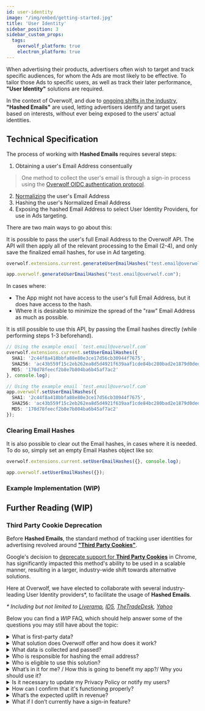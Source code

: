 ```yaml
---
id: user-identity
image: "/img/embed/getting-started.jpg"
title: 'User Identity'
sidebar_position: 3
sidebar_custom_props:
  tags:
    overwolf_platform: true
    electron_platform: true
---
```


When advertising their products, advertisers often wish to target and track specific audiences,
for whom the Ads are most likely to be effective. To tailor those Ads to specific users,
as well as track their later performance, **"User Identity"** solutions are required.

In the context of Overwolf, and due to [ongoing shifts in the industry](#third-party-cookie-deprecation),
**"Hashed Emails"** are used, letting advertisers identify and target users based on interests,
without ever being exposed to the users' actual identities.

## Technical Specification

The process of working with **Hashed Emails** requires several steps:
1. Obtaining a user's Email Address consentually

  > One method to collect the user's email is through a sign-in process using the [Overwolf OIDC authentication protocol](/api/general/ow-oidc).
2. [Normalizing](https://unifiedid.com/docs/getting-started/gs-normalization-encoding#email-address-normalization) the user's Email Address
3. Hashing the user's Normalized Email Address
4. Exposing the hashed Email Address to select User Identity Providers, for use in Ads targeting.

There are two main ways to go about this:

<Tabs groupId="hashed-emails">
<TabItem value="email-full" label="Full Email" default>

It is possible to pass the user's full Email Address to the Overwolf API.
The API will then apply all of the relevant processing to the Email (2-4), and only save
the finalized email hashes, for use in Ad targeting.

<Tabs groupId="frameworks">
<TabItem value="overwolf-platform" label="Overwolf Platform">

```ts title="Example Usage"
overwolf.extensions.current.generateUserEmailHashes("test.email@overwolf.com", console.log);
```

</TabItem>
<TabItem value="electron-platform" label="Overwolf Electron">

```ts title="Example Usage"
app.overwolf.generateUserEmailHashes("test.email@overwolf.com");
```

</TabItem>
</Tabs>

</TabItem>
<TabItem value="email-hash" label="Email Hash">

In cases where:
- The App might not have access to the user's full Email Address, but it does have access to the hash.
- Where it is desirable to minimize the spread of the "raw" Email Address as much as possible.

It is still possible to use this API, by passing the Email hashes directly (while performing steps 1-3 beforehand).

<Tabs groupId="frameworks">
<TabItem value="overwolf-platform" label="Overwolf Platform">

```ts title="Example Usage"
// Using the example email `test.email@overwolf.com`
overwolf.extensions.current.setUserEmailHashes({
  SHA1: '2c44f8a418bbfa88e80e3ce17d56cb30944f7675',
  SHA256: 'ac43b559f15c2eb262ea8d5d4921f639aaf1cde84bc280bad2e1879d0ded68c2',
  MD5: '170d78feecf2b8e7b804ba6b45af7ac2'
}, console.log);
```

</TabItem>
<TabItem value="electron-platform" label="Overwolf Electron">

```ts title="Example Usage"
// Using the example email `test.email@overwolf.com`
app.overwolf.setUserEmailHashes({
  SHA1: '2c44f8a418bbfa88e80e3ce17d56cb30944f7675',
  SHA256: 'ac43b559f15c2eb262ea8d5d4921f639aaf1cde84bc280bad2e1879d0ded68c2',
  MD5: '170d78feecf2b8e7b804ba6b45af7ac2'
});
```

</TabItem>
</Tabs>

</TabItem>
</Tabs>

### Clearing Email Hashes

It is also possible to clear out the Email hashes, in cases where it is needed. To do so, simply set an empty Email Hashes object like so:

<Tabs groupId="frameworks">
<TabItem value="overwolf-platform" label="Overwolf Platform">

```ts title="Example Usage"
overwolf.extensions.current.setUserEmailHashes({}, console.log);
```

</TabItem>
<TabItem value="electron-platform" label="Overwolf Electron">

```ts title="Example Usage"
app.overwolf.setUserEmailHashes({});
```

</TabItem>
</Tabs>

### Example Implementation (WIP)


## Further Reading (WIP)

### Third Party Cookie Deprecation

Before **Hashed Emails**, the standard method of tracking user identities for advertising
revolved around [**"Third Party Cookies"**](https://en.wikipedia.org/wiki/Third-party_cookies).

Google's decision to [deprecate support for **Third Party Cookies**](https://blog.google/products/chrome/privacy-sandbox-tracking-protection/)
in Chrome, has significantly impacted this method's ability to be used in a scalable manner,
resulting in a larger, industry-wide shift towards alternative solutions.

Here at Overwolf, we have elected to collaborate with several industry-leading
User Identity providers\*, to facilitate the usage of **Hashed Emails**.

*\* Including but not limited to [Liveramp](https://liveramp.com/), [ID5](https://id5.io/), [TheTradeDesk](https://www.thetradedesk.com/us/about-us/industry-initiatives/unified-id-solution-2-0), [Yahoo](https://www.advertising.yahooinc.com/our-dsp/identity)*

Below you can find a *WIP* FAQ, which should help answer some of the questions
you may still have about the topic:

<details>
<summary>What is first-party data?</summary>

First-party data enables publishers to deliver more personalized and targeted advertising experiences to their visitors. By having a (hashed) identifier, publishers can serve relevant content and ads, thereby enhancing user engagement and increasing ad revenue.

</details>
<details>
<summary>What solution does Overwolf offer and how does it work?</summary>

Overwolf offers a solution for handling user identity challenges through its hashed email API. This API simplifies the process of email hashing, transforming email addresses into unrecognizable strings of characters, thereby providing a privacy-compliant method for data collection in the absence of third-party cookies. This enables publishers to access critical user data sets securely, ensuring continuity in data-driven advertising strategies amidst evolving privacy regulations.

</details>
<details>
<summary>What data is collected and passed?</summary>

The hashed email API transforms email addresses provided by users into encrypted strings of characters, ensuring privacy and security

</details>
<details>
<summary>Who is responsible for hashing the email address?</summary>

<SkipMe type="TODO"> Add support for tab-group manipulation in links </SkipMe>

You have the option to handle encryption independently by following the provided instructions [Link](#technical-specification), or alternatively, you can delegate the task to Overwolf, allowing us to hash the email on your behalf [Link](#technical-specification).

</details>
<details>
<summary>Who is eligible to use this solution?</summary>

This solution is accessible to any application that is part of the Overwolf platform.

</details>
<details>
<summary>What’s in it for me? / How this is going to benefit my app?/ Why you should use it?</summary>

Overwolf facilitates the integration of your app with various identity vendors. By establishing connections with these identity providers, we enable you to tap into additional advertising budgets from advertisers who rely on platforms like LiveRamp, ID5, or The Trade Desk for precise targeting and identification. This expanded budget allocation can translate to higher CPMs and fill rates for your app.

</details>
<details>
<summary>Is it necessary to update my Privacy Policy or notify my users?</summary>

Yes, it's essential to update your privacy policy to reflect this practice. In the near future, we will be releasing clearer guidelines to help with this process.
Until then, for more details, please [contact us](/support/contact-us).

</details>
<details>
<summary>How can I confirm that it's functioning properly?</summary>

After implementing our solution, our team will monitor its performance to ensure it operates as intended.

</details>
<details>
<summary>What’s the expected uplift in revenue?</summary>

Predicting the potential uplift is challenging as it depends on how quickly advertisers embrace these solutions. It's crucial to recognize that the adoption cycle is gradual, with these solutions aimed at long-term benefits. While there's no assurance of immediate performance gains, they play a role in fostering sustained revenue growth.

</details>
<details>
<summary>What if I don’t currently have a sign-in feature?</summary>

If you currently don’t have a sign-in feature, you may want to consider implementing mechanisms to offer that. Email addresses can be valuable for various purposes, including communication with users, personalized marketing, and user authentication. However, it's crucial to ensure that your privacy and security practices comply with privacy regulations and that you are transparent with users about how their email addresses will be used.

</details>
